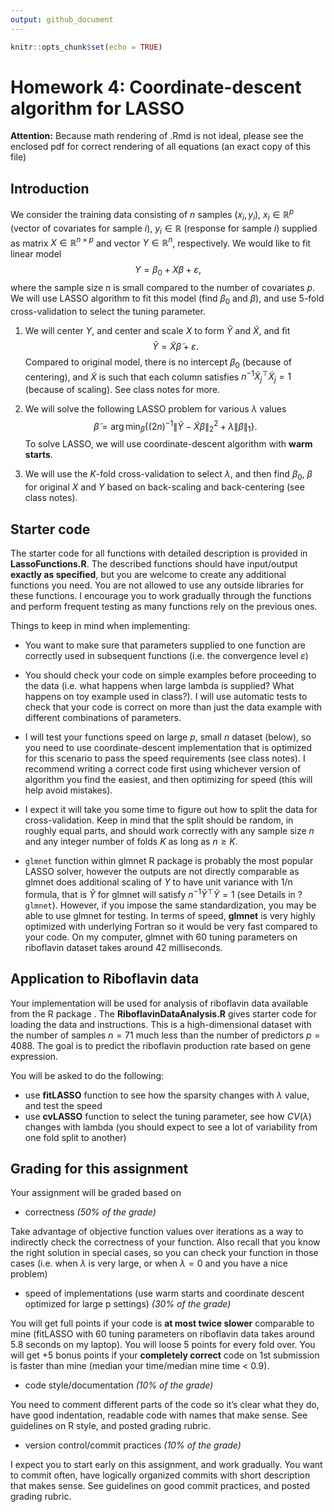 ```yaml
---
output: github_document
---
```


```r
knitr::opts_chunk$set(echo = TRUE)
```

# Homework 4: Coordinate-descent algorithm for LASSO

**Attention:** Because math rendering of .Rmd is not ideal, please see the enclosed pdf for correct rendering of all equations (an exact copy of this file)

## Introduction

We consider the training data consisting of $n$ samples $(x_i, y_i)$, $x_i\in \mathbb{R}^p$ (vector of covariates for sample $i$), $y_i\in \mathbb{R}$ (response for sample $i$) supplied as matrix $X \in \mathbb{R}^{n \times p}$ and vector $Y\in\mathbb{R}^{n}$, respectively. We would like to fit linear model
$$
Y = \beta_0 + X\beta + \varepsilon,
$$
where the sample size $n$ is small compared to the number of covariates $p$. We will use LASSO algorithm to fit this model (find $\beta_0$ and $\beta$), and use 5-fold cross-validation to select the tuning parameter.

(1) We will center $Y$, and center and scale $X$ to form $\widetilde Y$ and $\widetilde X$, and fit
$$
\widetilde Y = \widetilde X \widetilde \beta + \varepsilon.
$$
Compared to original model, there is no intercept $\beta_0$ (because of centering), and $\widetilde X$ is such that each column satisfies $n^{-1}\widetilde X_j^{\top}\widetilde X_j = 1$ (because of scaling). See class notes for more.

(2) We will solve the following LASSO problem for various $\lambda$ values 
$$
\widetilde \beta = \arg\min_{\beta}\left\{(2n)^{-1}\|\widetilde Y-\widetilde X\beta\|_2^2 + \lambda \|\beta\|_1\right\}.
$$
To solve LASSO, we will use coordinate-descent algorithm with **warm starts**.

(3) We will use the $K$-fold cross-validation to select $\lambda$, and then find $\beta_0$, $\beta$ for original $X$ and $Y$ based on back-scaling and back-centering (see class notes).

## Starter code

The starter code for all functions with detailed description is provided in **LassoFunctions.R**. The described functions should have input/output **exactly as specified**, but you are welcome to create any additional functions you need. You are not allowed to use any outside libraries for these functions. I encourage you to work gradually through the functions and perform frequent testing as many functions rely on the previous ones.

Things to keep in mind when implementing:
  
  * You want to make sure that parameters supplied to one function are correctly used in subsequent functions (i.e. the convergence level $\varepsilon$)
  
  * You should check your code on simple examples before proceeding to the data (i.e. what happens when large lambda is supplied? What happens on toy example used in class?). I will use automatic tests to check that your code is correct on more than just the data example with different combinations of parameters.
  
  * I will test your functions speed on large $p$, small $n$ dataset (below), so you need to use coordinate-descent implementation that is optimized for this scenario to pass the speed requirements (see class notes). I recommend writing a correct code first using whichever version of algorithm you find the easiest, and then optimizing for speed (this will help avoid mistakes).

  * I expect it will take you some time to figure out how to split the data for cross-validation. Keep in mind that the split should be random, in roughly equal parts, and should work correctly with any sample size $n$ and any integer number of folds $K$ as long as $n\geq K$.
  
  * `glmnet` function within glmnet R package is probably the most popular LASSO solver, however the outputs are not directly comparable as glmnet does additional scaling of $Y$ to have unit variance with 1/n formula, that is $\tilde Y$ for glmnet will satisfy $n^{-1}\tilde Y^{\top}\tilde Y = 1$ (see Details in ? `glmnet`). However, if you impose the same standardization, you may be able to use glmnet for testing. In terms of speed, **glmnet** is very highly optimized with underlying Fortran so it would be very fast compared to your code. On my computer, glmnet with 60 tuning parameters on riboflavin dataset takes around 42 milliseconds.

## Application to Riboflavin data

Your implementation will be used for analysis of riboflavin data available from the R package \texttt{hdi}. The **RiboflavinDataAnalysis.R** gives starter code for loading the data and instructions. This is a high-dimensional dataset with the number of samples $n=71$ much less than the number of predictors $p=4088$. The goal is to predict the riboflavin production rate based on gene expression.

You will be asked to do the following:

  * use **fitLASSO** function to see how the sparsity changes with $\lambda$ value, and test the speed
  * use **cvLASSO** function to select the tuning parameter, see how $CV(\lambda)$ changes with lambda (you should expect to see a lot of variability from one fold split to another)

## Grading for this assignment

Your assignment will be graded based on 

 * correctness _(50% of the grade)_

Take advantage of objective function values over iterations as a way to indirectly check the correctness of your function. Also recall that you know the right solution in special cases, so you can check your function in those cases (i.e. when $\lambda$ is very large, or when $\lambda = 0$ and you have a nice problem)
 
 * speed of implementations (use warm starts and coordinate descent optimized for large p settings) _(30% of the grade)_
 
 You will get full points if your code is **at most twice slower** comparable to mine (fitLASSO with 60 tuning parameters on riboflavin data takes around 5.8 seconds on my laptop). You will loose 5 points for every fold over. You will get +5 bonus points if your **completely correct** code on 1st submission is faster than mine (median your time/median mine time < 0.9).

 * code style/documentation _(10% of the grade)_

You need to comment different parts of the code so it's clear what they do, have good indentation, readable code with names that make sense. See guidelines on R style, and posted grading rubric.

* version control/commit practices _(10% of the grade)_
 
 I expect you to start early on this assignment, and work gradually. You want to commit often, have logically organized commits with short description that makes sense. See guidelines on good commit practices, and posted grading rubric.